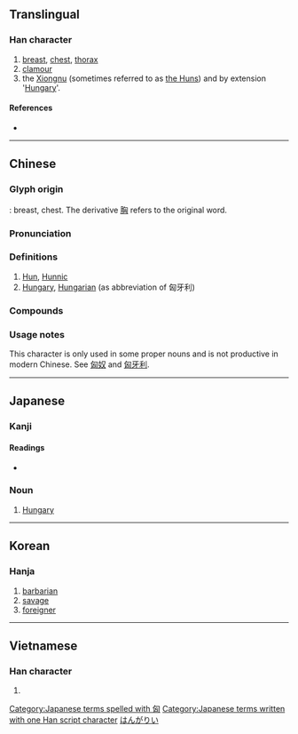 {{character info/new}}
==Translingual==

===Han character===
{{Han char|rn=20|rad=勹|as=04|sn=6|four=27720|canj=PUK|ids=⿹勹凶}}

# [[breast]], [[chest]], [[thorax]]
# [[clamour]]
# the [[w:Xiongnu|Xiongnu]] (sometimes referred to as [[w:Xiongnu#Names "Xiongnu" and "Hun"|the Huns]]) and by extension '[[w:Hungary|Hungary]]'.

====References====
* {{Han ref|kx=0151.040|dkj=02512|dj=0340.090|hdz=10258.050|uh=5308|ud=21256|bh=A649|bd=42569}}

----

==Chinese==
{{zh-forms}}

===Glyph origin===
{{Han etyl}}
{{liushu|p}}: breast, chest. The derivative [[胸]] refers to the original word.

===Pronunciation===
{{zh-pron
|m=xiōng
|c=hung1
|mn=heng/hiong
|mc=y
|oc=y
|ma=
|cat=n,pn
}}

===Definitions===
{{zh-hanzi}}

# [[Hun]], [[Hunnic]]
# [[Hungary]], [[Hungarian]] (as abbreviation of 匈牙利)

===Compounds===
{{zh-der|匈牙利|匈奴}}

===Usage notes===
This character is only used in some proper nouns and is not productive in modern Chinese. See [[匈奴]] and [[匈牙利]].

----

==Japanese==

===Kanji===
{{ja-kanji|grade=|rs=勹04}}

====Readings====
* {{ja-readings|goon=[[く]] (ku)|kanon=[[きょう]] (kyō)|kun=[[むね]] (mune), [[おそれる]] (osoreru), [[さわぐ]] (sawagu)}}

===Noun===
{{ja-noun|きょう}}

# {{abbreviation of|匈牙利|lang=ja}} [[Hungary]]

[[Category:Japanese terms spelled with 匈]]
[[Category:Japanese terms written with one Han script character]]
[[Category:ja:Countries|はんがりい]]

----

==Korean==

===Hanja===
{{ko-hanja|hangeul=흉|rv=hyung|mr=hyung}}

# [[barbarian]]
# [[savage]]
# [[foreigner]]

----

==Vietnamese==

===Han character===
{{vi-hantu|[[hung]]|rs=勹04}}

# {{defn|lang=vi|sort=勹04}}